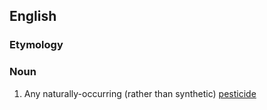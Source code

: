 ==English==

===Etymology===
{{prefix|bio|pesticide|lang=en}}

===Noun===
{{en-noun}}

# Any naturally-occurring (rather than synthetic) [[pesticide]]